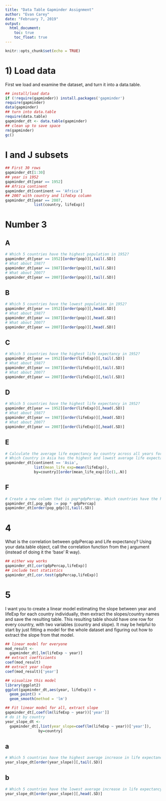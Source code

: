 ---
title: "Data Table Gapminder Assignment"
author: "Evan Carey"
date: "February 7, 2019"
output: 
  html_document:
    toc: true
    toc_float: true
---

```{r setup, include=FALSE}
knitr::opts_chunk$set(echo = TRUE)
```

# 1) Load data

First we load and examine the dataset, and turn it into a data.table. 

```{r}
## install/load data
if (!require(gapminder)) install.packages('gapminder')
require(gapminder)
data(gapminder)
## turn into data.table
require(data.table)
gapminder_dt <- data.table(gapminder)
## clean up to save space
rm(gapminder)
gc()
```

# I and J subsets

```{r}
## First 30 rows
gapminder_dt[1:30]
## year is 1952
gapminder_dt[year == 1952]
## Africa continent
gapminder_dt[continent == 'Africa']
## 2007 with country and lifeExp column
gapminder_dt[year == 2007,
             list(country, lifeExp)]
```

# Number 3

## A

```{r}
# Which 5 countries have the highest population in 1952? 
gapminder_dt[year == 1952][order(pop)][,tail(.SD)]
# What about 1987? 
gapminder_dt[year == 1987][order(pop)][,tail(.SD)]
# What about 2007?
gapminder_dt[year == 2007][order(pop)][,tail(.SD)]
```

## B

```{r}
# Which 5 countries have the lowest population in 1952? 
gapminder_dt[year == 1952][order(pop)][,head(.SD)]
# What about 1987? 
gapminder_dt[year == 1987][order(pop)][,head(.SD)]
# What about 2007?
gapminder_dt[year == 2007][order(pop)][,head(.SD)]
```

## C

```{r}
# Which 5 countries have the highest life expectancy in 1952? 
gapminder_dt[year == 1952][order(lifeExp)][,tail(.SD)]
# What about 1987? 
gapminder_dt[year == 1987][order(lifeExp)][,tail(.SD)]
# What about 2007?
gapminder_dt[year == 2007][order(lifeExp)][,tail(.SD)]
```

## D

```{r}
# Which 5 countries have the highest life expectancy in 1952? 
gapminder_dt[year == 1952][order(lifeExp)][,head(.SD)]
# What about 1987? 
gapminder_dt[year == 1987][order(lifeExp)][,head(.SD)]
# What about 2007?
gapminder_dt[year == 2007][order(lifeExp)][,head(.SD)]
```

## E

```{r}
# Calculate the average life expectancy by country across all years for only countries in Asia. 
# Which Country in Asia has the highest and lowest average life expectancy?
gapminder_dt[continent == 'Asia',
             list(mean_life_exp=mean(lifeExp)),
             by=country][order(mean_life_exp)][c(1,.N)]
```

## F

```{r}
# Create a new column that is pop*gdpPercap. Which countries have the highest value for this column?
gapminder_dt[,pop_gdp := pop * gdpPercap]
gapminder_dt[order(pop_gdp)][,tail(.SD)]
```

# 4

What is the correlation between gdpPercap and Life expectancy? Using your data.table object, call the correlation function from the j argument (instead of doing it the 'base' R way).

```{r}
## either way works
gapminder_dt[,cor(gdpPercap,lifeExp)]
## include test statistics
gapminder_dt[,cor.test(gdpPercap,lifeExp)]
```

# 5

I want you to create a linear model estimating the slope between year and lifeExp for each country individually, then extract the slopes/country names and save the resulting table. This resulting table should have one row for every country, with two variables (country and slope). It may be helpful to start by just fitting a model for the whole dataset and figuring out how to extract the slope from that model.

```{r}
## linear model for everyone
mod_result <- 
  gapminder_dt[,lm(lifeExp ~ year)]
## extract coefficients
coef(mod_result)
## extract year slope
coef(mod_result)['year']

## visualize this model
library(ggplot2)
ggplot(gapminder_dt,aes(year, lifeExp)) + 
  geom_point() + 
  geom_smooth(method = 'lm')

## Fit linear model for all, extract slope
gapminder_dt[,coef(lm(lifeExp ~ year))['year']]
# do it by country
year_slope_dt <-
  gapminder_dt[,list(year_slope=coef(lm(lifeExp ~ year))['year']),
               by=country]
```


## a

```{r}
# Which 5 countries have the highest average increase in life expectancy over time (biggest slope)
year_slope_dt[order(year_slope)][,tail(.SD)]
```

## b

```{r}
# Which 5 countries have the lowest average increase in life expectancy over time (smallest slope)
year_slope_dt[order(year_slope)][,head(.SD)]
```
